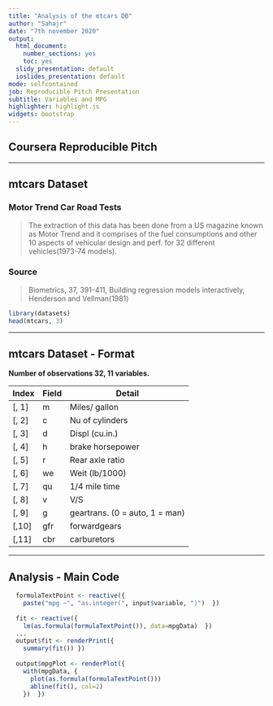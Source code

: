 ---
title: "Analysis of the mtcars DB"
author: "Sahajr"
date: "7th november 2020"
output:
  html_document:
    number_sections: yes
    toc: yes
  slidy_presentation: default
  ioslides_presentation: default
mode: selfcontained
job: Reproducible Pitch Presentation
subtitle: Variables and MPG
highlighter: highlight.js
widgets: bootstrap
---

## Coursera Reproducible Pitch

---

## mtcars Dataset

### Motor Trend Car Road Tests

> The extraction of this data has been done from a US magazine known as Motor Trend and it comprises of the fuel consumptions and other 10 aspects of vehicular design and perf. for 32 different vehicles(1973-74 models).

### Source
> Biometrics, 37, 391-411, Building regression models interactively, Henderson and Vellman(1981)

```{r}
library(datasets)
head(mtcars, 3)
```
---

## mtcars Dataset - Format

**Number of observations 32, 11 variables.**

| Index | Field | Detail |
------- | ----- | ------ |
| [, 1] | m | Miles/ gallon |
| [, 2]  | c | Nu of cylinders |
| [, 3]	| d | Displ (cu.in.) |
| [, 4]	| h |  brake horsepower |
| [, 5]	| r | Rear axle ratio |
| [, 6]	| we | Weit (lb/1000) |
| [, 7]	| qu | 1/4 mile time |
| [, 8]	| v | V/S |
| [, 9]	| g | geartrans. (0 = auto, 1 = man) |
| [,10]	| gfr |  forwardgears |
| [,11]	| cbr | carburetors |

---

## Analysis - Main Code

```r
  formulaTextPoint <- reactive({
    paste("mpg ~", "as.integer(", input$variable, ")")  })
  
  fit <- reactive({
    lm(as.formula(formulaTextPoint()), data=mpgData)  })
  ...
  output$fit <- renderPrint({
    summary(fit()) })
  
  output$mpgPlot <- renderPlot({
    with(mpgData, {
      plot(as.formula(formulaTextPoint()))
      abline(fit(), col=2)
    })  })
```
